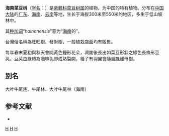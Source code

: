 {{Speciesbox
| genus = Radermachera
| species = hainanensis
| authority = Merr., 1922
}}

'''海南菜豆树'''（[[学名|学名]]：{{lang|la|''Radermachera hainanensis''}}）是[[紫葳科|紫葳科]][[菜豆树属|菜豆树属]]的植物，为中国的特有植物。分布在[[中国大陆|中国大陆]]的[[广东|广东]]、[[海南|海南]]、[[云南|云南]]等地，生长于海拔300米至550米的地区，多生于低山坡林中。

其[[种加词|种加词]]“''hainanensis''”意为“[[海南|海南]]的”。

台灣俗名稱為旺旺樹、發財樹，一般植栽店面均有販售。

每年春末夏初與秋天會開黃色鐘形花朵，凋謝後長出如菜豆形狀之綠色長條形豆莢。豆莢由綠轉為咖啡色即成熟裂開，種子有羽翼會隨風飄離母樹。

== 别名 ==
大叶牛尾连、牛尾林、大叶牛尾林（海南）

== 参考文献 ==
<div class="references-small">
* {{cite web| url =http://www.bioinfo.cn/db05/KmzwSpecies.php?action=view&id=2426| title =海南菜豆树| work =《中国高等植物数据库全库》| publisher =中国科学院微生物研究所| author =昆明植物研究所| accessdate =2009-02-23| deadurl =yes| archiveurl =https://web.archive.org/web/20160305033512/http://www.bioinfo.cn/db05/KmzwSpecies.php?action=view&id=2426| archivedate =2016-03-05}}
</div>
{{Taxonbar|from=Q11150181}}

[[Category:菜豆树属|H]]
[[Category:中国特有植物|H]]
[[Category:1922年描述的植物|H]]